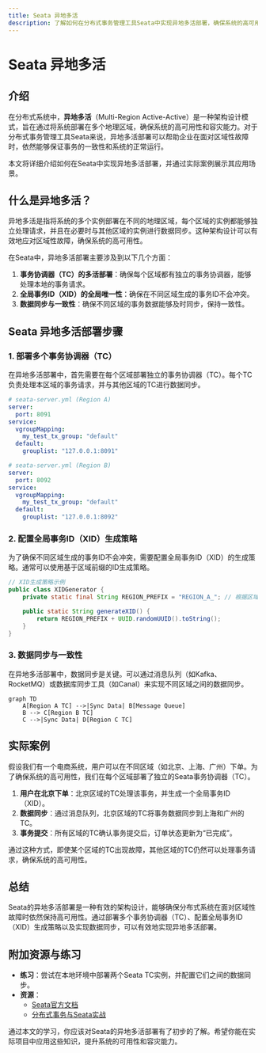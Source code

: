 ```yaml
---
title: Seata 异地多活
description: 了解如何在分布式事务管理工具Seata中实现异地多活部署，确保系统的高可用性和容灾能力。
---
```


# Seata 异地多活

## 介绍

在分布式系统中，**异地多活**（Multi-Region Active-Active）是一种架构设计模式，旨在通过将系统部署在多个地理区域，确保系统的高可用性和容灾能力。对于分布式事务管理工具Seata来说，异地多活部署可以帮助企业在面对区域性故障时，依然能够保证事务的一致性和系统的正常运行。

本文将详细介绍如何在Seata中实现异地多活部署，并通过实际案例展示其应用场景。

## 什么是异地多活？

异地多活是指将系统的多个实例部署在不同的地理区域，每个区域的实例都能够独立处理请求，并且在必要时与其他区域的实例进行数据同步。这种架构设计可以有效地应对区域性故障，确保系统的高可用性。

在Seata中，异地多活部署主要涉及到以下几个方面：

1. **事务协调器（TC）的多活部署**：确保每个区域都有独立的事务协调器，能够处理本地的事务请求。
2. **全局事务ID（XID）的全局唯一性**：确保在不同区域生成的事务ID不会冲突。
3. **数据同步与一致性**：确保不同区域的事务数据能够及时同步，保持一致性。

## Seata 异地多活部署步骤

### 1. 部署多个事务协调器（TC）

在异地多活部署中，首先需要在每个区域部署独立的事务协调器（TC）。每个TC负责处理本区域的事务请求，并与其他区域的TC进行数据同步。

```yaml
# seata-server.yml (Region A)
server:
  port: 8091
service:
  vgroupMapping:
    my_test_tx_group: "default"
  default:
    grouplist: "127.0.0.1:8091"
```

```yaml
# seata-server.yml (Region B)
server:
  port: 8092
service:
  vgroupMapping:
    my_test_tx_group: "default"
  default:
    grouplist: "127.0.0.1:8092"
```

### 2. 配置全局事务ID（XID）生成策略

为了确保不同区域生成的事务ID不会冲突，需要配置全局事务ID（XID）的生成策略。通常可以使用基于区域前缀的ID生成策略。

```java
// XID生成策略示例
public class XIDGenerator {
    private static final String REGION_PREFIX = "REGION_A_"; // 根据区域设置不同的前缀

    public static String generateXID() {
        return REGION_PREFIX + UUID.randomUUID().toString();
    }
}
```

### 3. 数据同步与一致性

在异地多活部署中，数据同步是关键。可以通过消息队列（如Kafka、RocketMQ）或数据库同步工具（如Canal）来实现不同区域之间的数据同步。

```mermaid
graph TD
    A[Region A TC] -->|Sync Data| B[Message Queue]
    B --> C[Region B TC]
    C -->|Sync Data| D[Region C TC]
```

## 实际案例

假设我们有一个电商系统，用户可以在不同区域（如北京、上海、广州）下单。为了确保系统的高可用性，我们在每个区域部署了独立的Seata事务协调器（TC）。

1. **用户在北京下单**：北京区域的TC处理该事务，并生成一个全局事务ID（XID）。
2. **数据同步**：通过消息队列，北京区域的TC将事务数据同步到上海和广州的TC。
3. **事务提交**：所有区域的TC确认事务提交后，订单状态更新为“已完成”。

通过这种方式，即使某个区域的TC出现故障，其他区域的TC仍然可以处理事务请求，确保系统的高可用性。

## 总结

Seata的异地多活部署是一种有效的架构设计，能够确保分布式系统在面对区域性故障时依然保持高可用性。通过部署多个事务协调器（TC）、配置全局事务ID（XID）生成策略以及实现数据同步，可以有效地实现异地多活部署。

## 附加资源与练习

- **练习**：尝试在本地环境中部署两个Seata TC实例，并配置它们之间的数据同步。
- **资源**：
  - [Seata官方文档](https://seata.io/zh-cn/docs/overview/what-is-seata.html)
  - [分布式事务与Seata实战](https://www.oreilly.com/library/view/distributed-transactions-and/9781492044784/)

通过本文的学习，你应该对Seata的异地多活部署有了初步的了解。希望你能在实际项目中应用这些知识，提升系统的可用性和容灾能力。